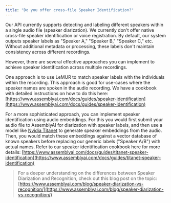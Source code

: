```yaml
---
title: "Do you offer cross-file Speaker Identification?"
---
```


Our API currently supports detecting and labeling different speakers within a single audio file (speaker diarization). We currently don't offer native cross-file speaker identification or voice registration. By default, our system outputs speaker labels as "Speaker A," "Speaker B," "Speaker C," etc. Without additional metadata or processing, these labels don't maintain consistency across different recordings.

However, there are several effective approaches you can implement to achieve speaker identification across multiple recordings.

One approach is to use LeMUR to match speaker labels with the individuals within the recording. This approach is good for use-cases where the speaker names are spoken in the audio recording. We have a cookbook with detailed instructions on how to do this here: [https://www.assemblyai.com/docs/guides/speaker-identification](https://www.assemblyai.com/docs/guides/speaker-identification)

For a more sophisticated approach, you can implement speaker identification using audio embeddings. For this you would first submit your audio file to AssemblyAI for diarization with speaker labels, and then use a model like [Nvidia Titanet](https://huggingface.co/nvidia/speakerverification_en_titanet_large) to generate speaker embeddings from the audio. Then, you would match these embeddings against a vector database of known speakers before replacing our generic labels ("Speaker A/B") with actual names. Refer to our speaker identification cookbook here for more details: [https://www.assemblyai.com/docs/guides/titanet-speaker-identification](https://www.assemblyai.com/docs/guides/titanet-speaker-identification)

> For a deeper understanding on the differences between Speaker Diarization and Recognition, check out this blog post on the topic: [https://www.assemblyai.com/blog/speaker-diarization-vs-recognition/](https://www.assemblyai.com/blog/speaker-diarization-vs-recognition/)
